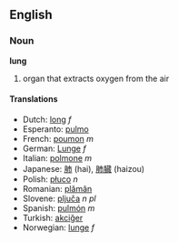 ==English==
===Noun===
'''lung'''

#organ that extracts oxygen from the air

====Translations====
*Dutch: [[long]] ''f''
*Esperanto: [[pulmo]]
*French: [[poumon]] ''m''
*German: [[Lunge]] ''f''
*Italian: [[polmone]] ''m''
*Japanese: [[肺]] (hai), [[肺臓]] (haizou)
*Polish: [[płuco]] ''n''
*Romanian: [[plămân]]
*Slovene: [[pljuča]] ''n pl''
*Spanish: [[pulmón]] ''m''
*Turkish: [[akciğer]]
*Norwegian: [[lunge]] ''f''
